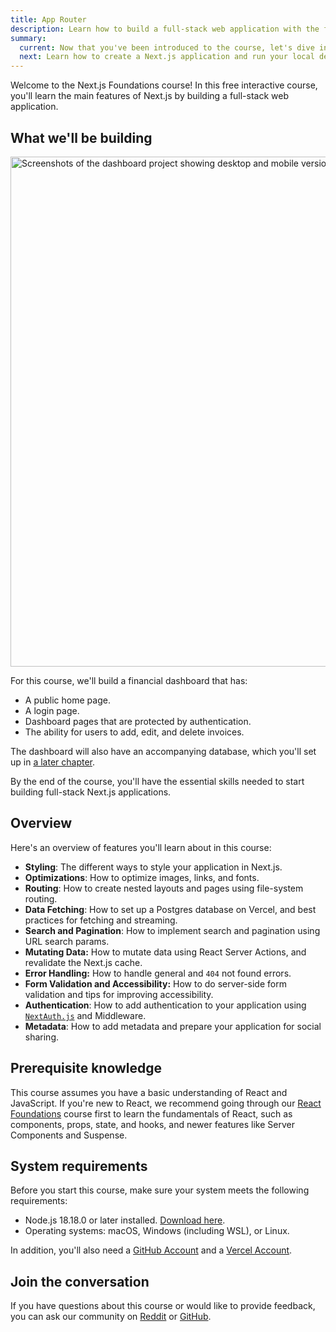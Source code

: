 ```yaml
---
title: App Router
description: Learn how to build a full-stack web application with the free, Next.js Foundations course.
summary:
  current: Now that you've been introduced to the course, let's dive in.
  next: Learn how to create a Next.js application and run your local development server.
---
```


Welcome to the Next.js Foundations course! In this free interactive course, you'll learn the main features of Next.js by building a full-stack web application.

## What we'll be building

<Image
  alt="Screenshots of the dashboard project showing desktop and mobile versions."
  srcLight="/learn/light/dashboard.png"
  srcDark="/learn/dark/dashboard.png"
  width="1378"
  height="816"
/>

For this course, we'll build a financial dashboard that has:

- A public home page.
- A login page.
- Dashboard pages that are protected by authentication.
- The ability for users to add, edit, and delete invoices.

The dashboard will also have an accompanying database, which you'll set up in [a later chapter](/learn/dashboard-app/setting-up-your-database).

By the end of the course, you'll have the essential skills needed to start building full-stack Next.js applications.

## Overview

Here's an overview of features you'll learn about in this course:

- **Styling**: The different ways to style your application in Next.js.
- **Optimizations**: How to optimize images, links, and fonts.
- **Routing**: How to create nested layouts and pages using file-system routing.
- **Data Fetching**: How to set up a Postgres database on Vercel, and best practices for fetching and streaming.
- **Search and Pagination**: How to implement search and pagination using URL search params.
- **Mutating Data:** How to mutate data using React Server Actions, and revalidate the Next.js cache.
- **Error Handling:** How to handle general and `404` not found errors.
- **Form Validation and Accessibility:** How to do server-side form validation and tips for improving accessibility.
- **Authentication**: How to add authentication to your application using [`NextAuth.js`](https://next-auth.js.org/) and Middleware.
- **Metadata**: How to add metadata and prepare your application for social sharing.

## Prerequisite knowledge

This course assumes you have a basic understanding of React and JavaScript. If you're new to React, we recommend going through our [React Foundations](/learn/react-foundations) course first to learn the fundamentals of React, such as components, props, state, and hooks, and newer features like Server Components and Suspense.

## System requirements

Before you start this course, make sure your system meets the following requirements:

- Node.js 18.18.0 or later installed. [Download here](https://nodejs.org/en).
- Operating systems: macOS, Windows (including WSL), or Linux.

In addition, you'll also need a [GitHub Account](https://github.com/join/) and a [Vercel Account](https://vercel.com/signup).

## Join the conversation

If you have questions about this course or would like to provide feedback, you can ask our community on [Reddit](https://reddit.com/r/vercel) or [GitHub](https://github.com/vercel/next-learn).
